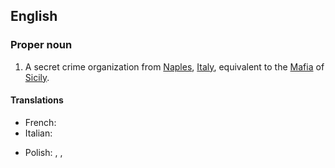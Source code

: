 {{also|camorra}}

==English==

===Proper noun===
{{en-proper noun}}

# A secret crime organization from [[Naples]], [[Italy]], equivalent to the [[Mafia]] of [[Sicily]].

====Translations====
{{trans-top|crime organization}}
* French: {{t+|fr|camorra|f}}
* Italian: {{t+|it|camorra|f}}
{{trans-mid}}
* Polish: {{t+|pl|kamora|f}}, {{t+|pl|kamorra|f}}, {{t+|pl|camorra|f}}
{{trans-bottom}}